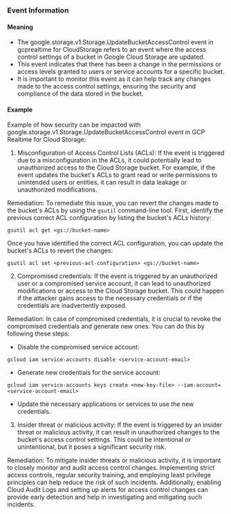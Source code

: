 
### Event Information

#### Meaning

- The google.storage.v1.Storage.UpdateBucketAccessControl event in gcprealtime for CloudStorage refers to an event where the access control settings of a bucket in Google Cloud Storage are updated.
- This event indicates that there has been a change in the permissions or access levels granted to users or service accounts for a specific bucket.
- It is important to monitor this event as it can help track any changes made to the access control settings, ensuring the security and compliance of the data stored in the bucket.

#### Example

Example of how security can be impacted with google.storage.v1.Storage.UpdateBucketAccessControl event in GCP Realtime for Cloud Storage:

1. Misconfiguration of Access Control Lists (ACLs): If the event is triggered due to a misconfiguration in the ACLs, it could potentially lead to unauthorized access to the Cloud Storage bucket. For example, if the event updates the bucket's ACLs to grant read or write permissions to unintended users or entities, it can result in data leakage or unauthorized modifications.

Remediation: To remediate this issue, you can revert the changes made to the bucket's ACLs by using the `gsutil` command-line tool. First, identify the previous correct ACL configuration by listing the bucket's ACLs history:

```
gsutil acl get <gs://bucket-name>
```

Once you have identified the correct ACL configuration, you can update the bucket's ACLs to revert the changes:

```
gsutil acl set <previous-acl-configuration> <gs://bucket-name>
```

2. Compromised credentials: If the event is triggered by an unauthorized user or a compromised service account, it can lead to unauthorized modifications or access to the Cloud Storage bucket. This could happen if the attacker gains access to the necessary credentials or if the credentials are inadvertently exposed.

Remediation: In case of compromised credentials, it is crucial to revoke the compromised credentials and generate new ones. You can do this by following these steps:

- Disable the compromised service account:
```
gcloud iam service-accounts disable <service-account-email>
```

- Generate new credentials for the service account:
```
gcloud iam service-accounts keys create <new-key-file> --iam-account=<service-account-email>
```

- Update the necessary applications or services to use the new credentials.

3. Insider threat or malicious activity: If the event is triggered by an insider threat or malicious activity, it can result in unauthorized changes to the bucket's access control settings. This could be intentional or unintentional, but it poses a significant security risk.

Remediation: To mitigate insider threats or malicious activity, it is important to closely monitor and audit access control changes. Implementing strict access controls, regular security training, and employing least privilege principles can help reduce the risk of such incidents. Additionally, enabling Cloud Audit Logs and setting up alerts for access control changes can provide early detection and help in investigating and mitigating such incidents.

